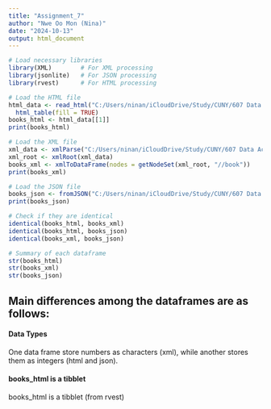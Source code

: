 ---
title: "Assignment_7"
author: "Nwe Oo Mon (Nina)"
date: "2024-10-13"
output: html_document
---

```{r setup}
# Load necessary libraries
library(XML)        # For XML processing
library(jsonlite)   # For JSON processing
library(rvest)      # For HTML processing

# Load the HTML file
html_data <- read_html("C:/Users/ninan/iCloudDrive/Study/CUNY/607 Data Acquisition and Management/w7/books.html") %>%
  html_table(fill = TRUE)
books_html <- html_data[[1]]
print(books_html)

# Load the XML file
xml_data <- xmlParse("C:/Users/ninan/iCloudDrive/Study/CUNY/607 Data Acquisition and Management/w7/books.xml")
xml_root <- xmlRoot(xml_data)
books_xml <- xmlToDataFrame(nodes = getNodeSet(xml_root, "//book"))
print(books_xml)

# Load the JSON file
books_json <- fromJSON("C:/Users/ninan/iCloudDrive/Study/CUNY/607 Data Acquisition and Management/w7/books.json")
print(books_json)

# Check if they are identical
identical(books_html, books_xml)
identical(books_html, books_json)
identical(books_xml, books_json)

# Summary of each dataframe
str(books_html)
str(books_xml)
str(books_json)
```

## Main differences among the dataframes are as follows:

#### Data Types

One data frame store numbers as characters (xml), while another stores them as integers (html and json).

#### books_html is a tibblet

books_html is a tibblet (from rvest)
